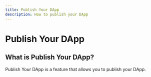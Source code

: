 ```yaml
---
title: Publish Your DApp
description: How to publish your DApp
---
```


# Publish Your DApp

## What is Publish Your DApp?

Publish Your DApp is a feature that allows you to publish your DApp.